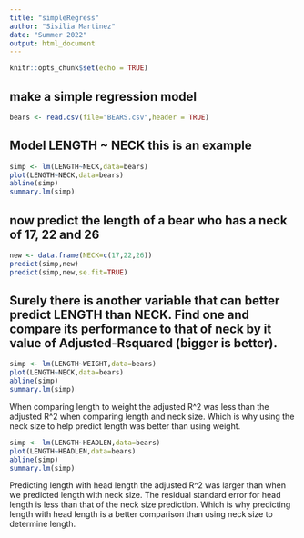 ```yaml
---
title: "simpleRegress"
author: "Sisilia Martinez"
date: "Summer 2022"
output: html_document
---
```


```r
knitr::opts_chunk$set(echo = TRUE)
```

## make a simple regression model

```r
bears <- read.csv(file="BEARS.csv",header = TRUE)
```

## Model LENGTH ~ NECK  this is an example  

```r
simp <- lm(LENGTH~NECK,data=bears)
plot(LENGTH~NECK,data=bears)
abline(simp)
summary.lm(simp)
```

## now predict the length of a bear who has a neck of 17, 22 and 26


```r
new <- data.frame(NECK=c(17,22,26))
predict(simp,new)
predict(simp,new,se.fit=TRUE)
```
## Surely there is another variable that can better predict LENGTH than NECK. Find one and compare its performance to that of neck by it value of Adjusted-Rsquared (bigger is better).

```r
simp <- lm(LENGTH~WEIGHT,data=bears)
plot(LENGTH~NECK,data=bears)
abline(simp)
summary.lm(simp)
```

When comparing length to weight the adjusted R^2 was less than the adjusted R^2 when comparing length and neck size. Which is why using the neck size to help predict length was better than using weight.

```r
simp <- lm(LENGTH~HEADLEN,data=bears)
plot(LENGTH~HEADLEN,data=bears)
abline(simp)
summary.lm(simp)
```

Predicting length with head length the adjusted R^2 was larger than when we predicted length with neck size. The residual standard error for head length is less than that of the neck size prediction. Which is why predicting length with head length is a better comparison than using neck size to determine length.
